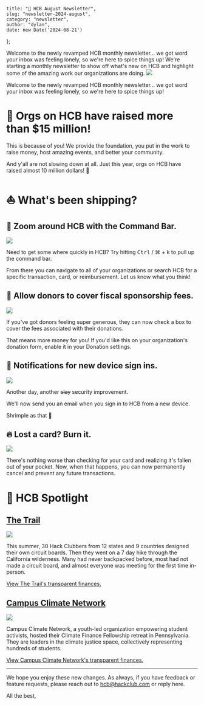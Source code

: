 
    title: "📣 HCB August Newsletter",
    slug: "newsletter-2024-august",
    category: "newsletter",
    author: "dylan",
    date: new Date('2024-08-21')
};

<Post meta={meta} skipAuthor>

<Preview>
Welcome to the newly revamped HCB monthly newsletter... we got word your inbox was feeling lonely, so we're here to spice things up! We're starting a monthly newsletter to show off what's new on HCB and highlight some of the amazing work our organizations are doing.


<Image src={commandBar} />


</Preview>

Welcome to the newly revamped HCB monthly newsletter... we got word your inbox was feeling lonely, so we're here to spice things up!

# 🎉 Orgs on HCB have raised more than $15 million!

This is because of you! We provide the foundation, you put in the work to raise money, host amazing events, and better your community.

And y'all are not slowing down at all. Just this year, orgs on HCB have raised almost 10 million dollars! 👀

# ⛵ What's been shipping?

## 🔎 Zoom around HCB with the Command Bar.


<Image src={commandBar} />

Need to get some where quickly in HCB? Try hitting <kbd>Ctrl</kbd> / ⌘ + k to pull up the command bar.

From there you can navigate to all of your organizations or search HCB for a specific transaction, card, or reimbursement. Let us know what you think!

## 🙏 Allow donors to cover fiscal sponsorship fees.


<Image src={donorsCoverFees} />

If you've got donors feeling super generous, they can now check a box to cover the fees associated with their donations.

That means more money for you! If you'd like this on your organization's donation form, enable it in your Donation settings.


## 🚨 Notifications for new device sign ins.


<Image src={deviceSignInNotifs} />

Another day, another <s>slay</s> security improvement.

We'll now send you an email when you sign in to HCB from a new device.

Shrimple as that 🦐

## 🔥 Lost a card? Burn it.


<Image src={burnCard} />

There's nothing worse than checking for your card and realizing it's fallen out of your pocket. Now, when that happens, you can now permanently cancel and prevent any future transactions.


# 🌟 HCB Spotlight

## [The Trail](https://hcb.hackclub.com/the-trail)


<Image src={theTrail} />

This summer, 30 Hack Clubbers from 12 states and 9 countries designed their own circuit boards. Then they went on a 7 day hike through the California wilderness. Many had never backpacked before, most had not made a circuit board, and almost everyone was meeting for the first time in-person.

[View The Trail's transparent finances.](https://hcb.hackclub.com/the-trail)


## [Campus Climate Network](https://hcb.hackclub.com/campus-climate-network)


<Image src={campusClimateNetwork} />

Campus Climate Network, a youth-led organization empowering student activists, hosted their Climate Finance Fellowship retreat in Pennsylvania. They are leaders in the climate justice space, collectively representing hundreds of students.

[View Campus Climate Network's transparent finances.](https://hcb.hackclub.com/campus-climate-network)



-------


We hope you enjoy these new changes. As always, if you have feedback or feature requests, please reach out to hcb@hackclub.com or reply here.


All the best,

<Author id="dylan" overrideText="Dylan and The HCB Team" />

</Post>
